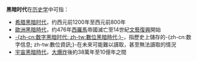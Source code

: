 '''黑暗时代'''在[[历史学|历史学]]中可指：
* [[希腊黑暗时代|希腊黑暗时代]]，约西元前1200年至西元前800年
* [[歐洲黑暗時代|歐洲黑暗時代]]，约476年[[西羅馬|西羅馬]]帝國滅亡至14世紀[[文藝復興|文藝復興]]開始
* [[数字黑暗時代|-{zh-cn:数字黑暗时代; zh-tw:數位黑暗時代;}-]]，指歷史上儲存的-{zh-cn:数字信息; zh-tw:數位資訊;}-在未來可能難以讀取，甚至無法讀取的情況
* [[宇宙年表#黑暗時期|宇宙黑暗時代]]，[[大爆炸|大爆炸]]後約38萬年至10億年之間

{{Disambig|cat=四字消歧義}}